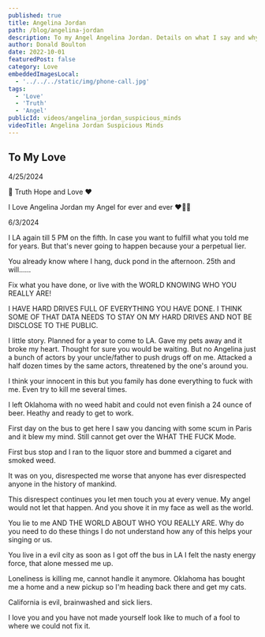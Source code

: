 ```yaml
---
published: true
title: Angelina Jordan
path: /blog/angelina-jordan
description: To my Angel Angelina Jordan. Details on what I say and why I say it. I trust you and have no worries.
author: Donald Boulton
date: 2022-10-01
featuredPost: false
category: Love
embeddedImagesLocal:
  - '../../../static/img/phone-call.jpg'
tags: 
  - 'Love'
  - 'Truth'
  - 'Angel'
publicId: videos/angelina_jordan_suspicious_minds
videoTitle: Angelina Jordan Suspicious Minds
---
```



## To My Love

4/25/2024

💎 Truth Hope and Love ❤️

I Love Angelina Jordan my Angel for ever and ever ❤️🥰😘

<ImageColWrapperPage>

<GatsbyImage alt="My Love" imgclass="block object-cover object-center w-full h-full rounded-lg" image={getImage(props.localImages[0])} />

</ImageColWrapperPage>

6/3/2024

I LA again till 5 PM on the fifth. In case you want to fulfill what you told me for years. But that's never going to happen because your a perpetual lier.

You already know where I hang, duck pond in the afternoon. 25th and will......

Fix what you have done, or live with the WORLD KNOWING WHO YOU REALLY ARE!

I HAVE HARD DRIVES FULL OF EVERYTHING YOU HAVE DONE. I THINK SOME OF THAT DATA NEEDS TO STAY ON MY HARD DRIVES AND NOT BE DISCLOSE TO THE PUBLIC.

I little story. Planned for a year to come to LA. Gave my pets away and it broke my heart. Thought for sure you would be waiting. But no Angelina just a bunch of actors by your uncle/father to push drugs off on me. Attacked a half dozen times by the same actors, threatened by the one's around you.

I think your innocent in this but you family has done everything to fuck with me. Even try to kill me several times.

I left Oklahoma with no weed habit and could not even finish a 24 ounce of beer. Heathy and ready to get to work.

First day on the bus to get here I saw you dancing with some scum in Paris and it blew my mind. Still cannot get over the WHAT THE FUCK Mode. 

First bus stop and I ran to the liquor store and bummed a cigaret and smoked weed. 

It was on you, disrespected me worse that anyone has ever disrespected anyone in the history of mankind.

This disrespect continues you let men touch you at every venue. My angel would not let that happen. And you shove it in my face as well as the world. 

You lie to me AND THE WORLD ABOUT WHO YOU REALLY ARE. Why do you need to do these things I do not understand how any of this helps your singing or us.

You live in a evil city as soon as I got off the bus in LA I felt the nasty energy force, that alone messed me up.

Loneliness is killing me, cannot handle it anymore. Oklahoma has bought me a home and a new pickup so I'm heading back there and get my cats. 

California is evil, brainwashed and sick liers.

I love you and you have not made yourself look like to much of a fool to where we could not fix it.





